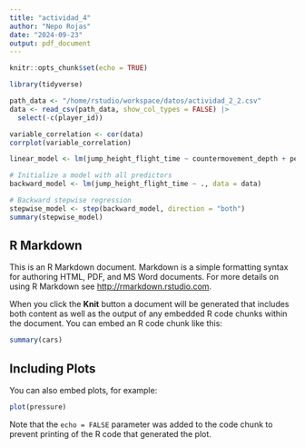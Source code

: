 ```yaml
---
title: "actividad_4"
author: "Nepo Rojas"
date: "2024-09-23"
output: pdf_document
---
```


```r
knitr::opts_chunk$set(echo = TRUE)
```

``` r
library(tidyverse)
```

```r
path_data <- "/home/rstudio/workspace/datos/actividad_2_2.csv"
data <- read_csv(path_data, show_col_types = FALSE) |>
  select(-c(player_id))
```

``` r
variable_correlation <- cor(data)
corrplot(variable_correlation)
```
``` r
linear_model <- lm(jump_height_flight_time ~ countermovement_depth + peak_power_bm, data = data)
```

``` r
# Initialize a model with all predictors
backward_model <- lm(jump_height_flight_time ~ ., data = data)

# Backward stepwise regression
stepwise_model <- step(backward_model, direction = "both")
summary(stepwise_model)
```

## R Markdown

This is an R Markdown document. Markdown is a simple formatting syntax for authoring HTML, PDF, and MS Word documents. For more details on using R Markdown see <http://rmarkdown.rstudio.com>.

When you click the **Knit** button a document will be generated that includes both content as well as the output of any embedded R code chunks within the document. You can embed an R code chunk like this:

```r
summary(cars)
```

## Including Plots

You can also embed plots, for example:

```r
plot(pressure)
```

Note that the `echo = FALSE` parameter was added to the code chunk to prevent printing of the R code that generated the plot.
